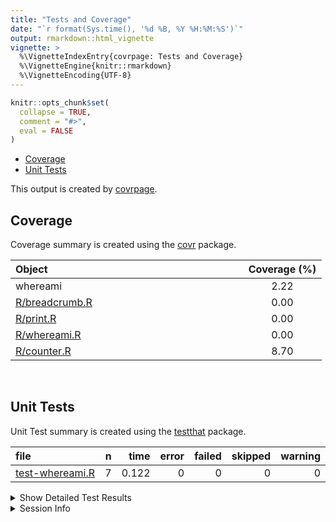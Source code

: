 ```yaml
---
title: "Tests and Coverage"
date: "`r format(Sys.time(), '%d %B, %Y %H:%M:%S')`"
output: rmarkdown::html_vignette
vignette: >
  %\VignetteIndexEntry{covrpage: Tests and Coverage}
  %\VignetteEngine{knitr::rmarkdown}
  %\VignetteEncoding{UTF-8}
---
```

  
```r
knitr::opts_chunk$set(
  collapse = TRUE,
  comment = "#>",
  eval = FALSE
)
```

<!--- Placeholder for tests/README.md Do Not Edit--->
  - [Coverage](#coverage)
  - [Unit Tests](#unit-tests)

This output is created by
[covrpage](https://github.com/metrumresearchgroup/covrpage).

## Coverage

Coverage summary is created using the
[covr](https://github.com/r-lib/covr) package.

| Object                              | Coverage (%) |
| :---------------------------------- | :----------: |
| whereami                            |     2.22     |
| [R/breadcrumb.R](https://github.com/yonicd/whereami/tree/master/R/breadcrumb.R) |     0.00     |
| [R/print.R](https://github.com/yonicd/whereami/tree/master/R/print.R)           |     0.00     |
| [R/whereami.R](https://github.com/yonicd/whereami/tree/master/R/whereami.R)     |     0.00     |
| [R/counter.R](https://github.com/yonicd/whereami/tree/master/R/counter.R)       |     8.70     |

<br>

## Unit Tests

Unit Test summary is created using the
[testthat](https://github.com/r-lib/testthat)
package.

| file                                        | n |  time | error | failed | skipped | warning |
| :------------------------------------------ | -: | ----: | ----: | -----: | ------: | ------: |
| [test-whereami.R](https://github.com/yonicd/whereami/tree/master/tests/testthat/test-whereami.R) | 7 | 0.122 |     0 |      0 |       0 |       0 |

<details closed>

<summary> Show Detailed Test Results
</summary>

| file                                            | context               | test                                    | status | n |  time |
| :---------------------------------------------- | :-------------------- | :-------------------------------------- | :----- | -: | ----: |
| [test-whereami.R](https://github.com/yonicd/whereami/tree/master/tests/testthat/test-whereami.R#L7)  | counter functionality | counter flow: no counter exists         | PASS   | 1 | 0.014 |
| [test-whereami.R](https://github.com/yonicd/whereami/tree/master/tests/testthat/test-whereami.R#L13) | counter functionality | counter flow: initial                   | PASS   | 1 | 0.024 |
| [test-whereami.R](https://github.com/yonicd/whereami/tree/master/tests/testthat/test-whereami.R#L17) | counter functionality | counter flow: check counter was created | PASS   | 1 | 0.059 |
| [test-whereami.R](https://github.com/yonicd/whereami/tree/master/tests/testthat/test-whereami.R#L21) | counter functionality | counter flow: counter name              | PASS   | 1 | 0.002 |
| [test-whereami.R](https://github.com/yonicd/whereami/tree/master/tests/testthat/test-whereami.R#L25) | counter functionality | counter flow: counter bump              | PASS   | 1 | 0.020 |
| [test-whereami.R](https://github.com/yonicd/whereami/tree/master/tests/testthat/test-whereami.R#L29) | counter functionality | counter flow: counter state             | PASS   | 1 | 0.002 |
| [test-whereami.R](https://github.com/yonicd/whereami/tree/master/tests/testthat/test-whereami.R#L34) | counter functionality | counter flow: reset                     | PASS   | 1 | 0.001 |

</details>

<details>

<summary> Session Info </summary>

| Field    | Value                               |
| :------- | :---------------------------------- |
| Version  | R version 3.5.1 (2018-07-02)        |
| Platform | x86\_64-apple-darwin15.6.0 (64-bit) |
| Running  | macOS 10.14.4                       |
| Language | en\_US                              |
| Timezone | America/New\_York                   |

| Package  | Version |
| :------- | :------ |
| testthat | 2.0.1   |
| covr     | 3.2.1   |
| covrpage | 0.0.70  |

</details>

<!--- Final Status : pass --->
